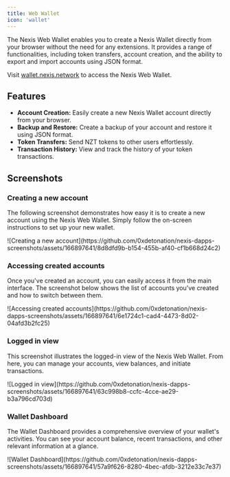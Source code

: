 ```yaml
---
title: Web Wallet
icon: 'wallet'
---
```


The Nexis Web Wallet enables you to create a Nexis Wallet directly from your browser without the need for any extensions. It provides a range of functionalities, including token transfers, account creation, and the ability to export and import accounts using JSON format.

Visit [wallet.nexis.network](https://wallet.nexis.network/) to access the Nexis Web Wallet.

## Features

- **Account Creation:** Easily create a new Nexis Wallet account directly from your browser.
- **Backup and Restore:** Create a backup of your account and restore it using JSON format.
- **Token Transfers:** Send NZT tokens to other users effortlessly.
- **Transaction History:** View and track the history of your token transactions.

## Screenshots

### Creating a new account

The following screenshot demonstrates how easy it is to create a new account using the Nexis Web Wallet. Simply follow the on-screen instructions to set up your new wallet.

<div class="p-2 not-prose relative bg-gray-50/50 rounded-2xl overflow-hidden dark:bg-gray-800/25">
<div class="absolute inset-0 bg-grid-neutral-200/20 [mask-image:linear-gradient(0deg,#fff,rgba(255,255,255,0.6))] dark:bg-grid-white/5 dark:[mask-image:linear-gradient(0deg,rgba(255,255,255,0.1),rgba(255,255,255,0.5))]" style="background-position: 10px 10px;"></div>
![Creating a new account](https://github.com/0xdetonation/nexis-dapps-screenshots/assets/166897641/8d8dfd9b-b154-455b-af40-cf1b668d24c2)
</div>

### Accessing created accounts

Once you've created an account, you can easily access it from the main interface. The screenshot below shows the list of accounts you've created and how to switch between them.

<div class="p-2 not-prose relative bg-gray-50/50 rounded-2xl overflow-hidden dark:bg-gray-800/25">
<div class="absolute inset-0 bg-grid-neutral-200/20 [mask-image:linear-gradient(0deg,#fff,rgba(255,255,255,0.6))] dark:bg-grid-white/5 dark:[mask-image:linear-gradient(0deg,rgba(255,255,255,0.1),rgba(255,255,255,0.5))]" style="background-position: 10px 10px;"></div>
![Accessing created accounts](https://github.com/0xdetonation/nexis-dapps-screenshots/assets/166897641/6e1724c1-cad4-4473-8d02-04afd3b2fc25)
</div>

### Logged in view

This screenshot illustrates the logged-in view of the Nexis Web Wallet. From here, you can manage your accounts, view balances, and initiate transactions.

<div class="p-2 not-prose relative bg-gray-50/50 rounded-2xl overflow-hidden dark:bg-gray-800/25">
<div class="absolute inset-0 bg-grid-neutral-200/20 [mask-image:linear-gradient(0deg,#fff,rgba(255,255,255,0.6))] dark:bg-grid-white/5 dark:[mask-image:linear-gradient(0deg,rgba(255,255,255,0.1),rgba(255,255,255,0.5))]" style="background-position: 10px 10px;"></div>
![Logged in view](https://github.com/0xdetonation/nexis-dapps-screenshots/assets/166897641/63c998b8-ccfc-4cce-ae29-b3a796cd703d)
</div>

### Wallet Dashboard

The Wallet Dashboard provides a comprehensive overview of your wallet's activities. You can see your account balance, recent transactions, and other relevant information at a glance.

<div class="p-2 not-prose relative bg-gray-50/50 rounded-2xl overflow-hidden dark:bg-gray-800/25">
<div class="absolute inset-0 bg-grid-neutral-200/20 [mask-image:linear-gradient(0deg,#fff,rgba(255,255,255,0.6))] dark:bg-grid-white/5 dark:[mask-image:linear-gradient(0deg,rgba(255,255,255,0.1),rgba(255,255,255,0.5))]" style="background-position: 10px 10px;"></div>
![Wallet Dashboard](https://github.com/0xdetonation/nexis-dapps-screenshots/assets/166897641/57a9f626-8280-4bec-afdb-3212e33c7e37)
</div>
